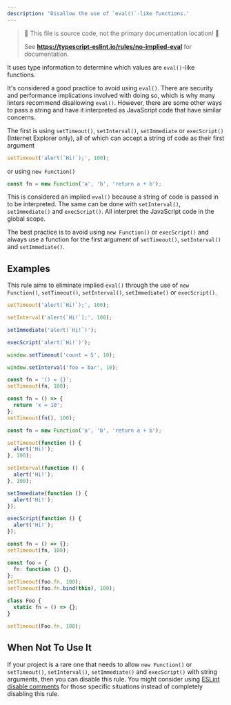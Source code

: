 ---
description: 'Disallow the use of `eval()`-like functions.'
---


> 🛑 This file is source code, not the primary documentation location! 🛑
>
> See **https://typescript-eslint.io/rules/no-implied-eval** for documentation.

It uses type information to determine which values are `eval()`-like functions.

It's considered a good practice to avoid using `eval()`. There are security and performance implications involved with doing so, which is why many linters recommend disallowing `eval()`. However, there are some other ways to pass a string and have it interpreted as JavaScript code that have similar concerns.

The first is using `setTimeout()`, `setInterval()`, `setImmediate` or `execScript()` (Internet Explorer only), all of which can accept a string of code as their first argument

```ts
setTimeout('alert(`Hi!`);', 100);
```

or using `new Function()`

```ts
const fn = new Function('a', 'b', 'return a + b');
```

This is considered an implied `eval()` because a string of code is
passed in to be interpreted. The same can be done with `setInterval()`, `setImmediate()` and `execScript()`. All interpret the JavaScript code in the global scope.

The best practice is to avoid using `new Function()` or `execScript()` and always use a function for the first argument of `setTimeout()`, `setInterval()` and `setImmediate()`.

## Examples

This rule aims to eliminate implied `eval()` through the use of `new Function()`, `setTimeout()`, `setInterval()`, `setImmediate()` or `execScript()`.

<Tabs>
<TabItem value="❌ Incorrect">

```ts
setTimeout('alert(`Hi!`);', 100);

setInterval('alert(`Hi!`);', 100);

setImmediate('alert(`Hi!`)');

execScript('alert(`Hi!`)');

window.setTimeout('count = 5', 10);

window.setInterval('foo = bar', 10);

const fn = '() = {}';
setTimeout(fn, 100);

const fn = () => {
  return 'x = 10';
};
setTimeout(fn(), 100);

const fn = new Function('a', 'b', 'return a + b');
```

</TabItem>
<TabItem value="✅ Correct">

```ts
setTimeout(function () {
  alert('Hi!');
}, 100);

setInterval(function () {
  alert('Hi!');
}, 100);

setImmediate(function () {
  alert('Hi!');
});

execScript(function () {
  alert('Hi!');
});

const fn = () => {};
setTimeout(fn, 100);

const foo = {
  fn: function () {},
};
setTimeout(foo.fn, 100);
setTimeout(foo.fn.bind(this), 100);

class Foo {
  static fn = () => {};
}

setTimeout(Foo.fn, 100);
```

</TabItem>
</Tabs>

## When Not To Use It

If your project is a rare one that needs to allow `new Function()` or `setTimeout()`, `setInterval()`, `setImmediate()` and `execScript()` with string arguments, then you can disable this rule.
You might consider using [ESLint disable comments](https://eslint.org/docs/latest/use/configure/rules#using-configuration-comments-1) for those specific situations instead of completely disabling this rule.
